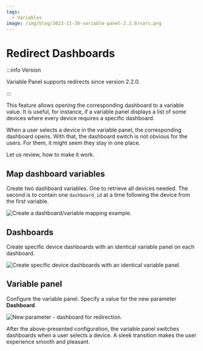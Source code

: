 ```yaml
---
tags:
  - Variables
image: /img/blog/2023-11-30-variable-panel-2.2.0/vars.png
---
```



# Redirect Dashboards

:::info Version

Variable Panel supports redirects since version 2.2.0.

:::

This feature allows opening the corresponding dashboard to a variable value. It is useful, for instance, if a variable panel displays a list of some devices where every device requires a specific dashboard.

When a user selects a device in the variable panel, the corresponding dashboard opens. With that, the dashboard switch is not obvious for the users. For them, it might seem they stay in one place.

Let us review, how to make it work.

<Shorts
  src="https://www.youtube.com/embed/TtC2bh7a4fE"
  title="Variable panel 2.2.0 for Grafana."
/>

## Map dashboard variables

Create two dashboard variables. One to retrieve all devices needed. The second is to contain one `dashboard_id` at a time following the device from the first variable.

<Image
  title="Create a dashboard/variable mapping example."
  src="/img/blog/2023-11-30-variable-panel-2.2.0/vars.png"
/>

## Dashboards

Create specific device dashboards with an identical variable panel on each dashboard.

<Image
  title="Create specific device dashboards with an identical variable panel."
  src="/img/blog/2023-11-30-variable-panel-2.2.0/switch-dash.png"
/>

## Variable panel

Configure the variable panel. Specify a value for the new parameter **Dashboard**.

<Image
  title="New parameter - dashboard for redirection."
  src="/img/blog/2023-11-30-variable-panel-2.2.0/var-conf.png"
/>

After the above-presented configuration, the variable panel switches dashboards when a user selects a device. A sleek transition makes the user experience smooth and pleasant.
